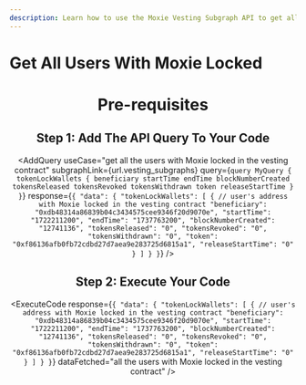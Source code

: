 ```yaml
---
description: Learn how to use the Moxie Vesting Subgraph API to get all the users with Moxie locked in the vesting contract.
---
```



# Get All Users With Moxie Locked

<Header
  useCase="get all the users with Moxie locked in the vesting contract"
  apiName="Moxie Vesting Subgraph"
/>

# Pre-requisites

<Prerequisites apiName="Moxie Vesting Subgraph" />

## Step 1: Add The API Query To Your Code

<AddQuery
  useCase="get all the users with Moxie locked in the vesting contract"
  subgraphLink={url.vesting_subgraphs}
  query={`query MyQuery {
  tokenLockWallets {
    beneficiary
    startTime
    endTime
    blockNumberCreated
    tokensReleased
    tokensRevoked
    tokensWithdrawn
    token
    releaseStartTime
  }
}`}
  response={`{
  "data": {
    "tokenLockWallets": [
      {
        // user's address with Moxie locked in the vesting contract
        "beneficiary": "0xdb48314a86839b04c3434575cee9346f20d9070e",
        "startTime": "1722211200",
        "endTime": "1737763200",
        "blockNumberCreated": "12741136",
        "tokensReleased": "0",
        "tokensRevoked": "0",
        "tokensWithdrawn": "0",
        "token": "0xf86136afb0fb72cdbd27d7aea9e283725d6815a1",
        "releaseStartTime": "0"
      }
    ]
  }
}`}
/>

## Step 2: Execute Your Code

<ExecuteCode
  response={`{
  "data": {
    "tokenLockWallets": [
      {
         // user's address with Moxie locked in the vesting contract
        "beneficiary": "0xdb48314a86839b04c3434575cee9346f20d9070e",
        "startTime": "1722211200",
        "endTime": "1737763200",
        "blockNumberCreated": "12741136",
        "tokensReleased": "0",
        "tokensRevoked": "0",
        "tokensWithdrawn": "0",
        "token": "0xf86136afb0fb72cdbd27d7aea9e283725d6815a1",
        "releaseStartTime": "0"
      }
    ]
  }
}`}
  dataFetched="all the users with Moxie locked in the vesting contract"
/>

<DeveloperSupport />
